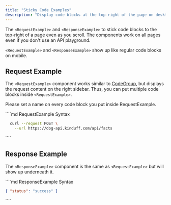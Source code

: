 ```yaml
---
title: "Sticky Code Examples"
description: "Display code blocks at the top-right of the page on desktop devices"
---
```


The `<RequestExample>` and `<ResponseExample>` to stick code blocks to the top-right of a page even as you scroll. The components work on all pages even if you don't use an API playground.

`<RequestExample>` and `<ResponseExample>` show up like regular code blocks on mobile.

## Request Example

The `<RequestExample>` component works similar to [CodeGroup](/writing-content/code#code-group), but displays the request content on the right sidebar. Thus, you can put multiple code blocks inside `<RequestExample>`.

Please set a name on every code block you put inside RequestExample.

<RequestExample>
````md RequestExample Syntax
<RequestExample>

```bash Request
  curl --request POST \
    --url https://dog-api.kinduff.com/api/facts
```

</RequestExample>
````
</RequestExample>

## Response Example

The `<ResponseExample>` component is the same as `<RequestExample>` but will show up underneath it.

<ResponseExample>
````md ResponseExample Syntax
<ResponseExample>

```json Response
{ "status": "success" }
```

</ResponseExample>
````
</ResponseExample>
